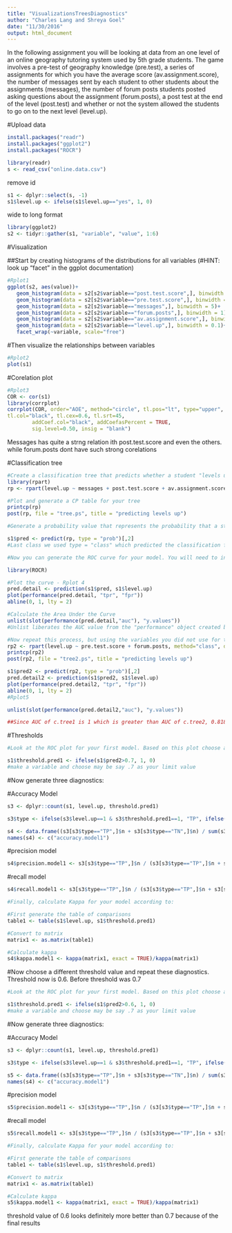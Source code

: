 ```yaml
---
title: "VisualizationsTreesDiagnostics"
author: "Charles Lang and Shreya Goel"
date: "11/30/2016"
output: html_document
---
```


In the following assignment you will be looking at data from an one level of an online geography tutoring system used by 5th grade students. The game involves a pre-test of geography knowledge (pre.test), a series of assignments for which you have the average score (av.assignment.score),  the number of messages sent by each student to other students about the assignments (messages), the number of forum posts students posted asking questions about the assignment (forum.posts), a post test at the end of the level (post.test) and whether or not the system allowed the students to go on to the next level (level.up).  

#Upload data
```r
install.packages("readr")
install.packages("ggplot2")
install.packages("ROCR")
```

```r
library(readr)
s <- read_csv("online.data.csv")
```
remove id 
```r
s1 <- dplyr::select(s, -1)
s1$level.up <- ifelse(s1$level.up=="yes", 1, 0)
```
wide to long format
```r
library(ggplot2)
s2 <- tidyr::gather(s1, "variable", "value", 1:6)
```

#Visualization 

##Start by creating histograms of the distributions for all variables (#HINT: look up "facet" in the ggplot documentation)
```r
#Rplot1
ggplot(s2, aes(value))+
   geom_histogram(data = s2[s2$variable=="post.test.score",], binwidth = 0.01)+
   geom_histogram(data = s2[s2$variable=="pre.test.score",], binwidth = 0.01)+
   geom_histogram(data = s2[s2$variable=="messages",], binwidth = 5)+
   geom_histogram(data = s2[s2$variable=="forum.posts",], binwidth = 1)+
   geom_histogram(data = s2[s2$variable=="av.assignment.score",], binwidth = 0.01)+
   geom_histogram(data = s2[s2$variable=="level.up",], binwidth = 0.1)+
   facet_wrap(~variable, scale="free")
```
#Then visualize the relationships between variables
```r
#Rplot2
plot(s1)
```
#Corelation plot
```r
#Rplot3
COR <- cor(s1) 
library(corrplot)
corrplot(COR, order="AOE", method="circle", tl.pos="lt", type="upper",        
tl.col="black", tl.cex=0.6, tl.srt=45, 
        addCoef.col="black", addCoefasPercent = TRUE,
        sig.level=0.50, insig = "blank")
```
Messages has quite a strng relation ith post.test.score and even the others. while forum.posts dont have such strong corelations


#Classification tree
```r
#Create a classification tree that predicts whether a student "levels up" in the online course using three variables of your choice (As we did last time, set all controls to their minimums)
library(rpart)
rp <- rpart(level.up ~ messages + post.test.score + av.assignment.score, method="class", data=s1, control = rpart.control(minsplit=1, minbucket=1, cp=0.01))
```

```r
#Plot and generate a CP table for your tree 
printcp(rp)
post(rp, file = "tree.ps", title = "predicting levels up")
```

```r
#Generate a probability value that represents the probability that a student levels up based your classification tree 

s1$pred <- predict(rp, type = "prob")[,2]
#Last class we used type = "class" which predicted the classification for us, this time we are using type = "prob" to see the probability that our classififcation is based on.
```

```r
#Now you can generate the ROC curve for your model. You will need to install the package ROCR to do this.

library(ROCR)

#Plot the curve - Rplot 4
pred.detail <- prediction(s1$pred, s1$level.up) 
plot(performance(pred.detail, "tpr", "fpr"))
abline(0, 1, lty = 2)
```

```r
#Calculate the Area Under the Curve
unlist(slot(performance(pred.detail,"auc"), "y.values"))
#Unlist liberates the AUC value from the "performance" object created by ROCR
```

```r
#Now repeat this process, but using the variables you did not use for the previous model and compare the plots & results of your two models. Which one do you think was the better model? Why?
rp2 <- rpart(level.up ~ pre.test.score + forum.posts, method="class", data=s1, control = rpart.control(minsplit=1, minbucket=1))
printcp(rp2)
post(rp2, file = "tree2.ps", title = "predicting levels up")

s1$pred2 <- predict(rp2, type = "prob")[,2]
pred.detail2 <- prediction(s1$pred2, s1$level.up) 
plot(performance(pred.detail2, "tpr", "fpr"))
abline(0, 1, lty = 2)
#Rplot5

unlist(slot(performance(pred.detail2,"auc"), "y.values"))

##Since AUC of c.tree1 is 1 which is greater than AUC of c.tree2, 0.818, c.tree1 is a better model to predict "levels up" than c.tree2.
```




#Thresholds

```r
#Look at the ROC plot for your first model. Based on this plot choose a probability threshold that balances capturing the most correct predictions against false positives. Then generate a new variable in your data set that classifies each student according to your chosen threshold.

s1$threshold.pred1 <- ifelse(s1$pred2>0.7, 1, 0) 
#make a variable and choose may be say .7 as your limit value
```

#Now generate three diagnostics:

#Accuracy Model
```r
s3 <- dplyr::count(s1, level.up, threshold.pred1)
```

```r
s3$type <- ifelse(s3$level.up==1 & s3$threshold.pred1==1, "TP", ifelse(s3$level.up==1 & s3$threshold.pred1==0, "FN", ifelse(s3$level.up==0 & s3$threshold.pred1==1, "FP", "TN")))
```

```r
s4 <- data.frame((s3[s3$type=="TP",]$n + s3[s3$type=="TN",]$n) / sum(s3$n))
names(s4) <- c("accuracy.model1")
```

#precision model
```r
s4$precision.model1 <- s3[s3$type=="TP",]$n / (s3[s3$type=="TP",]$n + s3[s3$type=="FP",]$n)
```

#recall model
```r
s4$recall.model1 <- s3[s3$type=="TP",]$n / (s3[s3$type=="TP",]$n + s3[s3$type=="TN",]$n) 
```


```r
#Finally, calculate Kappa for your model according to:

#First generate the table of comparisons
table1 <- table(s1$level.up, s1$threshold.pred1)

#Convert to matrix
matrix1 <- as.matrix(table1)

#Calculate kappa
s4$kappa.model1 <- kappa(matrix1, exact = TRUE)/kappa(matrix1)


```

#Now choose a different threshold value and repeat these diagnostics. Threshold now is 0.6. Before threshold was 0.7


```r
#Look at the ROC plot for your first model. Based on this plot choose a probability threshold that balances capturing the most correct predictions against false positives. Then generate a new variable in your data set that classifies each student according to your chosen threshold.

s1$threshold.pred1 <- ifelse(s1$pred2>0.6, 1, 0) 
#make a variable and choose may be say .7 as your limit value
```

#Now generate three diagnostics:

#Accuracy Model
```r
s3 <- dplyr::count(s1, level.up, threshold.pred1)
```

```r
s3$type <- ifelse(s3$level.up==1 & s3$threshold.pred1==1, "TP", ifelse(s3$level.up==1 & s3$threshold.pred1==0, "FN", ifelse(s3$level.up==0 & s3$threshold.pred1==1, "FP", "TN")))
```

```r
s5 <- data.frame((s3[s3$type=="TP",]$n + s3[s3$type=="TN",]$n) / sum(s3$n))
names(s4) <- c("accuracy.model1")
```

#precision model
```r
s5$precision.model1 <- s3[s3$type=="TP",]$n / (s3[s3$type=="TP",]$n + s3[s3$type=="FP",]$n)
```

#recall model
```r
s5$recall.model1 <- s3[s3$type=="TP",]$n / (s3[s3$type=="TP",]$n + s3[s3$type=="TN",]$n) 
```


```r
#Finally, calculate Kappa for your model according to:

#First generate the table of comparisons
table1 <- table(s1$level.up, s1$threshold.pred1)

#Convert to matrix
matrix1 <- as.matrix(table1)

#Calculate kappa
s5$kappa.model1 <- kappa(matrix1, exact = TRUE)/kappa(matrix1)
```

threshold value of 0.6 looks definitely more better than 0.7 because of the final results
